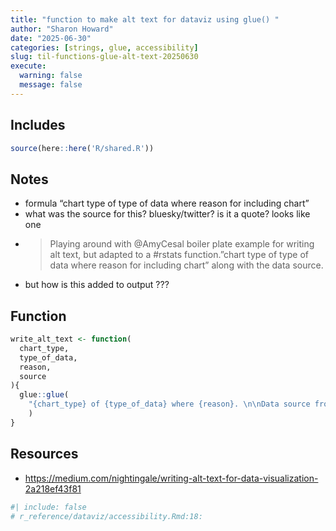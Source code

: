 ```yaml
---
title: "function to make alt text for dataviz using glue() "
author: "Sharon Howard"
date: "2025-06-30"
categories: [strings, glue, accessibility]
slug: til-functions-glue-alt-text-20250630
execute:
  warning: false
  message: false
---
```


## Includes

```r
source(here::here('R/shared.R'))
```

## Notes

-  formula "chart type of type of data where reason for including chart" 
-  what was the source for this? bluesky/twitter? is it a quote? looks like one 
-  > Playing around with @AmyCesal boiler plate example for writing alt text, but adapted to a #rstats function."chart type of type of data where reason for including chart" along with the data source. 
-  but how is this added to output ??? 


## Function

```r
write_alt_text <- function( 
  chart_type,  
  type_of_data,  
  reason,  
  source 
){ 
  glue::glue( 
    "{chart_type} of {type_of_data} where {reason}. \n\nData source from {source}" 
    ) 
} 

```




## Resources

* [https://medium.com/nightingale/writing-alt-text-for-data-visualization-2a218ef43f81](https://medium.com/nightingale/writing-alt-text-for-data-visualization-2a218ef43f81)

```r
#| include: false
# r_reference/dataviz/accessibility.Rmd:18:  
 

```
